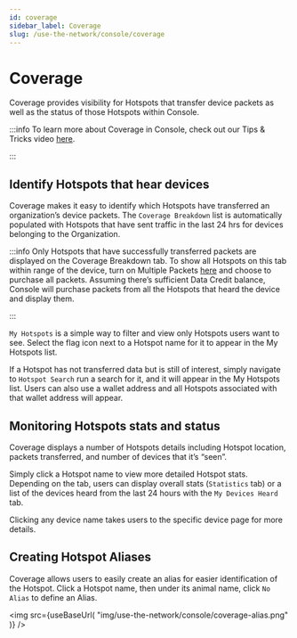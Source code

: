 ```yaml
---
id: coverage
sidebar_label: Coverage
slug: /use-the-network/console/coverage
---
```


# Coverage


Coverage provides visibility for Hotspots that transfer device packets as well as the status of those Hotspots within Console.

:::info
To learn more about Coverage in Console, check out our Tips & Tricks video [here](https://youtu.be/Woh4RooY6L8).

:::

## Identify Hotspots that hear devices
Coverage makes it easy to identify which Hotspots have transferred an organization’s device packets. The `Coverage Breakdown` list is automatically populated with Hotspots that have sent traffic in the last 24 hrs for devices belonging to the Organization. 

:::info
Only Hotspots that have successfully transferred packets are displayed on the Coverage Breakdown tab. To show all Hotspots on this tab within range of the device, turn on Multiple Packets [here](/use-the-network/console/adr#multiple-packets) and choose to purchase all packets. Assuming there’s sufficient Data Credit balance, Console will purchase packets from all the Hotspots that heard the device and display them. 

:::

`My Hotspots` is a simple way to filter and view only Hotspots users want to see. Select the flag icon next to a Hotspot name for it to appear in the My Hotspots list. 

If a Hotspot has not transferred data but is still of interest, simply navigate to `Hotspot Search` run a search for it, and it will appear in the My Hotspots list. Users can also use a wallet address and all Hotspots associated with that wallet address will appear.

## Monitoring Hotspots stats and status
Coverage displays a number of Hotspots details including Hotspot location, packets transferred, and number of devices that it’s “seen”.

Simply click a Hotspot name to view more detailed Hotspot stats. Depending on the tab, users can display overall stats (`Statistics` tab) or a list of the devices heard from the last 24 hours with the `My Devices Heard` tab. 

Clicking any device name takes users to the specific device page for more details. 

## Creating Hotspot Aliases
Coverage allows users to easily create an alias for easier identification of the Hotspot. Click a Hotspot name, then under its animal name, click `No Alias` to define an Alias.

<img
  src={useBaseUrl(
    "img/use-the-network/console/coverage-alias.png"
  )}
/>


